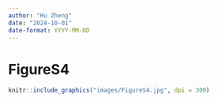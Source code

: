 ```yaml
---
author: "Hu Zheng"
date: "2024-10-01"
date-format: YYYY-MM-DD
---
```


# FigureS4

```r
knitr::include_graphics("images/FigureS4.jpg", dpi = 300)
```
